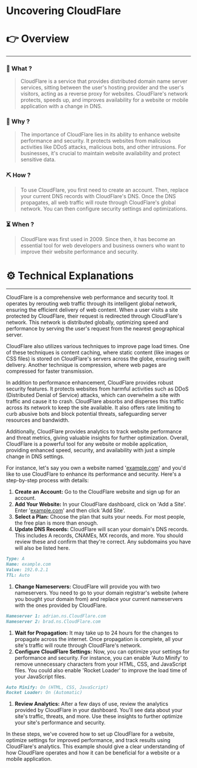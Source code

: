 # Uncovering CloudFlare


# 👉 Overview

---

### 👀 What ?

> CloudFlare is a service that provides distributed domain name server services, sitting between the user's hosting provider and the user's visitors, acting as a reverse proxy for websites. CloudFlare's network protects, speeds up, and improves availability for a website or mobile application with a change in DNS.
> 

### 🧐 Why ?

> The importance of CloudFlare lies in its ability to enhance website performance and security. It protects websites from malicious activities like DDoS attacks, malicious bots, and other intrusions. For businesses, it's crucial to maintain website availability and protect sensitive data.
> 

### ⛏️ How ?

> To use CloudFlare, you first need to create an account. Then, replace your current DNS records with CloudFlare's DNS. Once the DNS propagates, all web traffic will route through CloudFlare's global network. You can then configure security settings and optimizations.
> 

### ⏳ When ?

> CloudFlare was first used in 2009. Since then, it has become an essential tool for web developers and business owners who want to improve their website performance and security.
> 

# ⚙️ Technical Explanations

---

CloudFlare is a comprehensive web performance and security tool. It operates by rerouting web traffic through its intelligent global network, ensuring the efficient delivery of web content. When a user visits a site protected by CloudFlare, their request is redirected through CloudFlare's network. This network is distributed globally, optimizing speed and performance by serving the user's request from the nearest geographical server.

CloudFlare also utilizes various techniques to improve page load times. One of these techniques is content caching, where static content (like images or CSS files) is stored on CloudFlare's servers across the globe, ensuring swift delivery. Another technique is compression, where web pages are compressed for faster transmission.

In addition to performance enhancement, CloudFlare provides robust security features. It protects websites from harmful activities such as DDoS (Distributed Denial of Service) attacks, which can overwhelm a site with traffic and cause it to crash. CloudFlare absorbs and disperses this traffic across its network to keep the site available. It also offers rate limiting to curb abusive bots and block potential threats, safeguarding server resources and bandwidth.

Additionally, CloudFlare provides analytics to track website performance and threat metrics, giving valuable insights for further optimization. Overall, CloudFlare is a powerful tool for any website or mobile application, providing enhanced speed, security, and availability with just a simple change in DNS settings.

For instance, let's say you own a website named '[example.com](http://example.com/)' and you'd like to use CloudFlare to enhance its performance and security. Here's a step-by-step process with details:

1. **Create an Account:** Go to the CloudFlare website and sign up for an account.
2. **Add Your Website:** In your CloudFlare dashboard, click on 'Add a Site'. Enter '[example.com](http://example.com/)' and then click 'Add Site'.
3. **Select a Plan:** Choose the plan that suits your needs. For most people, the free plan is more than enough.
4. **Update DNS Records:** CloudFlare will scan your domain's DNS records. This includes A records, CNAMEs, MX records, and more. You should review these and confirm that they're correct. Any subdomains you have will also be listed here.

```markdown
Type: A
Name: example.com
Value: 192.0.2.1
TTL: Auto

```

1. **Change Nameservers:** CloudFlare will provide you with two nameservers. You need to go to your domain registrar's website (where you bought your domain from) and replace your current nameservers with the ones provided by CloudFlare.

```markdown
Nameserver 1: adrian.ns.CloudFlare.com
Nameserver 2: brad.ns.CloudFlare.com

```

1. **Wait for Propagation:** It may take up to 24 hours for the changes to propagate across the internet. Once propagation is complete, all your site's traffic will route through CloudFlare's network.
2. **Configure CloudFlare Settings:** Now, you can optimize your settings for performance and security. For instance, you can enable 'Auto Minify' to remove unnecessary characters from your HTML, CSS, and JavaScript files. You could also enable 'Rocket Loader' to improve the load time of your JavaScript files.

```markdown
Auto Minify: On (HTML, CSS, JavaScript)
Rocket Loader: On (Automatic)

```

1. **Review Analytics:** After a few days of use, review the analytics provided by CloudFlare in your dashboard. You'll see data about your site's traffic, threats, and more. Use these insights to further optimize your site's performance and security.

In these steps, we've covered how to set up CloudFlare for a website, optimize settings for improved performance, and track results using CloudFlare's analytics. This example should give a clear understanding of how CloudFlare operates and how it can be beneficial for a website or a mobile application.
